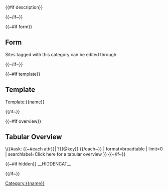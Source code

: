 {{#if description}}<div class="description">{{description}}</div>

{{~/if~}}

{{~#if form}}
==Form==
Sites tagged with this category can be edited through [[Has default form::{{name}}|{{title}}]]

{{~/if~}}

{{~#if template}}
==Template==
[[Template:{{name}}]]

{{/if~}}

{{~#if overview}}
==Tabular Overview==
\{{#ask: [[Category:{{name}}]]
{{~#each attr}}| ?{{@key}}
{{/each~}}
| format=broadtable
| limit=0
| searchlabel=Click here for a tabular overview
}}
{{~/if~}}

{{~#if hidden}}
__HIDDENCAT__

{{/if~}}